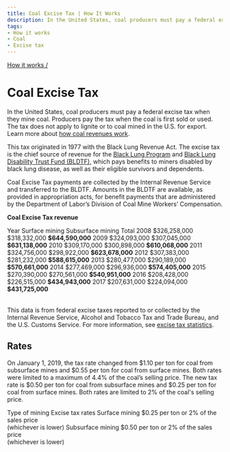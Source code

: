 ```yaml
---
title: Coal Excise Tax | How It Works
description: In the United States, coal producers must pay a federal excise tax when they mine coal. Producers pay the tax when the coal is first sold or used. The tax originated in 1977 with the Black Lung Revenue Act.
tags:
- How it works
- Coal
- Excise tax
---
```


[How it works /](/how-revenue-works/)

# Coal Excise Tax

In the United States, coal producers must pay a federal excise tax when they mine coal. Producers pay the tax when the coal is first sold or used. The tax does not apply to lignite or to coal mined in the U.S. for export. Learn more about [how coal revenues work](/how-revenue-works/coal/).

This tax originated in 1977 with the Black Lung Revenue Act. The excise tax is the chief source of revenue for the [Black Lung Program](https://www.dol.gov/owcp/dcmwc/) and [Black Lung Disability Trust Fund (BLDTF)](https://www.dol.gov/sites/dolgov/files/general/budget/2020/CBJ-2020-V2-08.pdf), which pays benefits to miners disabled by black lung disease, as well as their eligible survivors and dependents.

Coal Excise Tax payments are collected by the Internal Revenue Service and transferred to the BLDTF. Amounts in the BLDTF are available, as provided in appropriation acts, for benefit payments that are administered by the Department of Labor’s Division of Coal Mine Workers’ Compensation.

**Coal Excise Tax revenue**

<Table>
  <TableHead>
    <TableRow>
      <TableCell>Year</TableCell>
      <TableCell>Surface mining</TableCell>
      <TableCell>Subsurface mining</TableCell>
      <TableCell>Total</TableCell>
    </TableRow>
  </TableHead>
  <TableBody>
    <TableRow>
      <TableCell>2008</TableCell>
      <TableCell>$326,258,000</TableCell>
      <TableCell>$318,332,000</TableCell>
      <TableCell><strong>$644,590,000</strong></TableCell>
    </TableRow>
    <TableRow>
      <TableCell>2009</TableCell>
      <TableCell>$324,093,000</TableCell>
      <TableCell>$307,045,000</TableCell>
      <TableCell><strong>$631,138,000</strong></TableCell>
    </TableRow>
    <TableRow>
      <TableCell>2010</TableCell>
      <TableCell>$309,170,000</TableCell>
      <TableCell>$300,898,000</TableCell>
      <TableCell><strong>$610,068,000</strong></TableCell>
    </TableRow>
    <TableRow>
      <TableCell>2011</TableCell>
      <TableCell>$324,756,000</TableCell>
      <TableCell>$298,922,000</TableCell>
      <TableCell><strong>$623,678,000</strong></TableCell>
    </TableRow>
    <TableRow>
      <TableCell>2012</TableCell>
      <TableCell>$307,383,000</TableCell>
      <TableCell>$281,232,000</TableCell>
      <TableCell><strong>$588,615,000</strong></TableCell>
    </TableRow>
    <TableRow>
      <TableCell>2013</TableCell>
      <TableCell>$280,477,000</TableCell>
      <TableCell>$290,189,000</TableCell>
      <TableCell><strong>$570,661,000</strong></TableCell>
    </TableRow>
    <TableRow>
      <TableCell>2014</TableCell>
      <TableCell>$277,469,000</TableCell>
      <TableCell>$296,936,000</TableCell>
      <TableCell><strong>$574,405,000</strong></TableCell>
    </TableRow>
    <TableRow>
      <TableCell>2015</TableCell>
      <TableCell>$270,390,000</TableCell>
      <TableCell>$270,561,000</TableCell>
      <TableCell><strong>$540,951,000</strong></TableCell>
    </TableRow>
    <TableRow>
      <TableCell>2016</TableCell>
      <TableCell>$208,428,000</TableCell>
      <TableCell>$226,515,000</TableCell>
      <TableCell><strong>$434,943,000</strong></TableCell>
    </TableRow>
    <TableRow>
      <TableCell>2017</TableCell>
      <TableCell>$207,631,000</TableCell>
      <TableCell>$224,094,000</TableCell>
      <TableCell><strong>$431,725,000</strong></TableCell>
    </TableRow>
  </TableBody>
</Table>

This data is from federal excise taxes reported to or collected by the Internal Revenue Service, Alcohol and Tobacco Tax and Trade Bureau, and the U.S. Customs Service. For more information, see [excise tax statistics](https://www.irs.gov/statistics/soi-tax-stats-historical-table-20).

## Rates

On January 1, 2019, the tax rate changed from $1.10 per ton for coal from subsurface mines and $0.55 per ton for coal from surface mines. Both rates were limited to a maximum of 4.4% of the coal’s selling price. The new tax rate is $0.50 per ton for coal from subsurface mines and $0.25 per ton for coal from surface mines. Both rates are limited to 2% of the coal's selling price.

<Table>
  <TableHead>
    <TableRow>
      <TableCell>Type of mining</TableCell>
      <TableCell>Excise tax rates</TableCell>
    </TableRow>
  </TableHead>
  <TableBody>
    <TableRow>
      <TableCell>Surface mining</TableCell>
      <TableCell>
          $0.25 per ton or 2% of the sales price<br />
          (whichever is lower)
      </TableCell>
    </TableRow>
    <TableRow>
      <TableCell>Subsurface mining</TableCell>
      <TableCell>
          $0.50 per ton or 2% of the sales price<br />
          (whichever is lower)
      </TableCell>
    </TableRow>
  </TableBody>
</Table>
